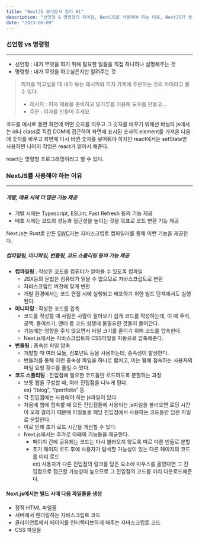 ```yaml
---
title: "NextJS 공식문서 정리 #1"
description: "선언형 & 명령형의 차이점, NextJS를 사용해야 하는 이유, NextJS가 생성하는 파일들에 대해서 정리하였습니다."
date: "2023-06-09"
---
```


### 선언형 vs 명령형
---
- 선언형 : 내가 무엇을 하기 위해 필요한 일들을 직접 하나하나 설명해주는 것
- 명령형 : 내가 무엇을 하고싶은지만 알려주는 것

> 피자를 먹고싶을 때 내가 보는 레시피와 피자 가게에 주문하는 것의 차이라고 볼 수 있다.
> - 레시피 : 피자 재료를 준비하고 밀가루를 이용해 도우를 만들고...
> - 주문 : 피자를 만들어 주세요

코드를 예시로 들면 화면에 어떤 숫자를 띄우고 그 숫자를 바꾸기 위해선 바닐라 js에서는 id나 class로 직접 DOM에 접근하여 화면에 표시된 숫자의 element를 가져온 다음에 숫자를 바꾸고 화면에 다시 바뀐 숫자를 넣어줘야 하지만
react에서는 setState만 사용하면 나머지 작업은 react가 알아서 해준다.

<Conclusion>react는 명령형 프로그래밍이라고 할 수 있다.</Conclusion>

### NextJS를 사용해야 하는 이유
---
##### 개발, 배포 시에 더 많은 기능 제공
- 개발 시에는 Typescript, ESLint, Fast Refresh 등의 기능 제공
- 배포 시에는 코드의 성능과 접근성을 높이는 것을 목표로 코드 변환 기능 제공

Next.js는 Rust로 만든 [SWC](https://swc.rs/)라는 자바스크립트 컴파일러를 통해 이런 기능을 제공한다.

##### 컴파일링, 미니파잉, 번들링, 코드 스플리팅 등의 기능 제공
- **컴파일링** : 작성한 코드를 컴퓨터가 알아볼 수 있도록 컴파일
  - JSX등의 문법은 컴퓨터가 읽을 수 없으므로 자바스크립트로 변환
  - 자바스크립트 버전에 맞게 변환
  - 개발 환경에서는 코드 편집 시에 실행되고 배포하기 위한 빌드 단계에서도 실행된다.
- **미니파잉** : 작성한 코드를 압축
  - 코드를 작성할 때 사람은 사람이 알아보기 쉽게 코드를 작성하는데, 이 때 주석, 공백, 들여쓰기, 엔터 등 코드 실행에 불필요한 것들이 들어간다.
  - 기능에는 영향을 주지 않으면서 파일 크기를 줄이기 위해 코드를 압축한다.
  - Next.js에서는 자바스크립트와 CSS파일을 자동으로 압축해준다.
- **번들링** : 종속성 파일 압축
  - 개발할 때 여러 모듈, 컴포넌트 등을 사용하는데, 종속성이 발생한다.
  - 번들러를 통해 이런 종속성 파일을 하나로 합치고, 이는 웹에 접속하는 사용자의 파일 요청 횟수를 줄일 수 있다.
- **코드 스플리팅** : 진입점에 필요한 코드들만 로드하도록 분할하는 과정
  - 보통 웹을 구성할 때, 여러 진입점을 나누게 된다.
  <br/> ex) “/blog”, “/portfolio” 등
  - 각 진입점에는 사용해야 하는 js파일이 있다.
  - 처음에 웹에 접속할 때 모든 진입점들에 사용되는 js파일을 불러오면 로딩 시간이 오래 걸리기 때문에 파일들을 해당 진입점에서 사용하는 코드들만 담은 파일로 분할한다.
  - 이로 인해 초기 로드 시간을 개선할 수 있다.
  - Next.js에서는 추가로 아래의 기능들을 제공한다.
    - 페이지 간에 공유되는 코드는 다시 불러오지 않도록 따로 다른 번들로 분할
    - 초기 페이지 로드 후에 사용자가 탐색할 가능성이 있는 다른 페이지의 코드를 미리 로드
  <br/> ex) 사용자가 다른 진입점의 링크를 담은 요소에 마우스를 올렸다면 그 진입점으로 접근할 가능성이 높으므로 그 진입점의 코드를 미리 다운로드해준다.

#### Next.js에서는 빌드 시에 다음 파일들을 생성
- 정적 HTML 파일들
- 서버에서 렌더링하는 자바스크립트 코드
- 클라이언트에서 페이지를 인터렉티브하게 해주는 자바스크립트 코드
- CSS 파일들
